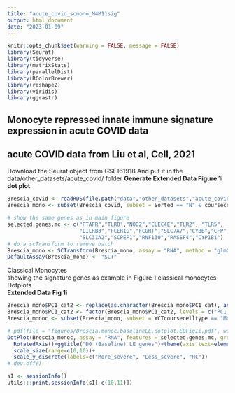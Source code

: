 ```yaml
---
title: "acute_covid_scmono_M4M11sig"
output: html_document
date: "2023-01-09"
---
```


```r
knitr::opts_chunk$set(warning = FALSE, message = FALSE) 
library(Seurat)
library(tidyverse)
library(matrixStats)
library(parallelDist)
library(RColorBrewer)
library(reshape2)
library(viridis)
library(ggrastr)
```


## Monocyte repressed innate immune signature expression in acute COVID data
## acute COVID data from Liu et al, Cell, 2021  
Download the Seurat object from GSE161918
And put it in the data/other_datasets/acute_covid/ folder
**Generate Extended Data Figure 1i dot plot**  

```r
Brescia_covid <- readRDS(file.path("data","other_datasets","acute_covid","GSE161918_AllBatches_SeuratObj.rds"))
Brescia_mono <- subset(Brescia_covid, subset = Sorted == "N" & coursecelltype %in% c("Mono") & celltypeQC == TRUE)

# show the same genes as in main figure
selected.genes.mc <- c("PTAFR","TLR8","NOD2","CLEC4E","TLR2", "TLR5",
                       "LILRB3","FCER1G","FCGRT","SLC7A7","CYBB","CFP","SIRPA",
                       "SLC31A2","SCPEP1","RNF130","RASSF4","CYP1B1")
# do a scTransform to remove batch
Brescia_mono <- SCTransform(Brescia_mono, assay = "RNA", method = "glmGamPoi", vars.to.regress = "Batch", verbose = FALSE)
DefaultAssay(Brescia_mono) <- "SCT"
```
  
  
Classical Monocytes  
showing the signature genes as example in Figure 1 classical monocytes  
Dotplots  
**Extended Data Fig 1i**  

```r
Brescia_mono$PC1_cat2 <- replace(as.character(Brescia_mono$PC1_cat), as.character(Brescia_mono$Class) == "HC", "HC")
Brescia_mono$PC1_cat2 <- factor(Brescia_mono$PC1_cat2, levels = c("PC1_high","PC1_low","HC"))
Brescia_monoc <- subset(Brescia_mono, subset = WCTcoursecelltype == "Mono_Classical" & PC1_cat2 %in% c("HC","PC1_high","PC1_low"))

# pdf(file = "figures/Brescia.monoc.baselineLE.dotplot.EDFig1i.pdf", width = 7, height = 3)
DotPlot(Brescia_monoc, assay = "RNA", features = selected.genes.mc, group.by = "PC1_cat2", dot.scale = 10, cols = c("gray95", "blue"))+
  RotatedAxis()+ggtitle("D0 (Baseline) LE genes")+theme(axis.text=element_text(size=12))+
  scale_size(range=c(0,10))+
  scale_y_discrete(labels=c("More_severe", "Less_severe", "HC"))
# dev.off()
```


```r
sI <- sessionInfo()
utils:::print.sessionInfo(sI[-c(10,11)])
```








